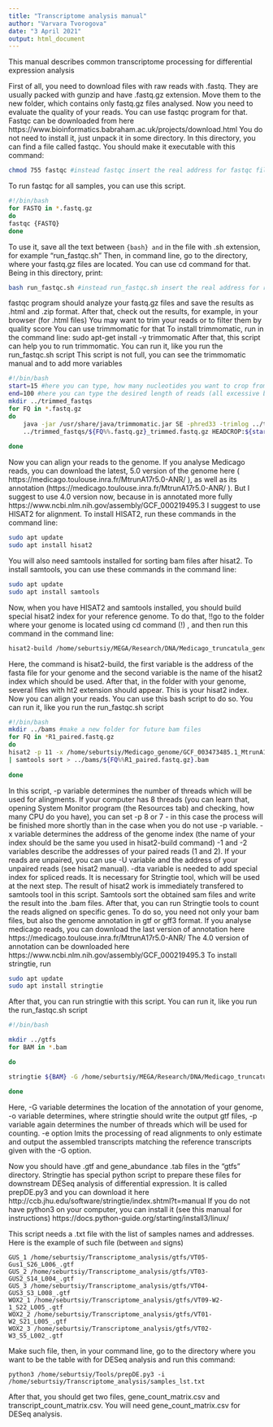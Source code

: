 ```yaml
---
title: "Transcriptome analysis manual"
author: "Varvara Tvorogova"
date: "3 April 2021"
output: html_document
---
```

This manual describes common transcriptome processing for differential expression analysis

First of all, you need to download files with raw reads with .fastq. They are usually packed with gunzip and have .fastq.gz extension. Move them to the new folder, which contains only fastq.gz files analysed.
Now you need to evaluate the quality of your reads. You can use fastqc program for that.
Fastqc can be downloaded from here https://www.bioinformatics.babraham.ac.uk/projects/download.html
You do not need to install it, just unpack it in some directory.
In this directory, you can find a file called fastqc. You should make it executable with this command:

```bash
chmod 755 fastqc #instead fastqc insert the real address for fastqc file here 
```
To run fastqc for all samples, you can use this script. 
```bash
#!/bin/bash
for FASTQ in *.fastq.gz
do
fastqc {FASTQ}
done
```

To use it, save all the text between ```{bash} and ``` in the file with .sh extension, for example "run_fastqc.sh"
Then, in command line, go to the directory, where your fastq.gz files are located.
 You can use cd command for that.
 Being in this directory, print:
 
```bash
bash run_fastqc.sh #instead run_fastqc.sh insert the real address for run_fastqc.sh file here
```


fastqc program should analyze your fastq.gz files and save the results as .html and .zip format. After that, check out the results, for example, in your browser (for .html files)
You may want to trim your reads or to filter them by quality score
You can use trimmomatic for that
To install trimmomatic, run in the command line:
sudo apt-get install -y trimmomatic
After that, this script can help you to run trimmomatic. You can run it, like you run the run_fastqc.sh script
This script is not full, you can see the trimmomatic manual and to add more variables
```bash
#!/bin/bash
start=15 #here you can type, how many nucleotides you want to crop from the start of all reads
end=100 #here you can type the desired length of reads (all excessive bases will be cropped from the end of the read)
mkdir ../trimmed_fastqs
for FQ in *.fastq.gz
do
    java -jar /usr/share/java/trimmomatic.jar SE -phred33 -trimlog ../trimmed_fastqs/${FQ%%.fastq.gz}.log ${FQ}\
    ../trimmed_fastqs/${FQ%%.fastq.gz}_trimmed.fastq.gz HEADCROP:${start} CROP:${end}
    
done
```
Now you can align your reads to the genome. If you analyse Medicago reads, you can download the latest, 5.0 version of the genome here ( https://medicago.toulouse.inra.fr/MtrunA17r5.0-ANR/ ), as well as its annotation (https://medicago.toulouse.inra.fr/MtrunA17r5.0-ANR/ ).
But I suggest to use 4.0 version now, because in is annotated more fully https://www.ncbi.nlm.nih.gov/assembly/GCF_000219495.3
I suggest to use HISAT2 for alignment. To install HISAT2, run these commands in the command line:
```bash
sudo apt update
sudo apt install hisat2
```
You will also need samtools installed for sorting bam files after hisat2.
To install samtools, you can use these commands in the command line:
```bash
sudo apt update
sudo apt install samtools
```
Now, when you have HISAT2 and samtools installed, you should build special hisat2 index for your reference genome.
To do that, !!go to the folder where your genome is located using cd command (!) , and then run this command in the command line:
```bash
hisat2-build /home/seburtsiy/MEGA/Research/DNA/Medicago_truncatula_genome/Medicago_truncatula_A17_5_0_genome/MtrunA17r5.0-20161119-ANR.genome.fasta MtrunA17r5.0-20161119-ANR.genome
```
Here, the command is hisat2-build, the first variable is the address of the fasta file for your genome and the second variable is the name of the hisat2 index which should be used.
After that, in the folder with your genome, several files with ht2 extension should appear. This is your hisat2 index. 
Now you can align your reads.
You can use this bash script to do so. You can run it, like you run the run_fastqc.sh script
```bash
#!/bin/bash
mkdir ../bams #make a new folder for future bam files
for FQ in *R1_paired.fastq.gz
do
hisat2 -p 11 -x /home/seburtsiy/Medicago_genome/GCF_003473485.1_MtrunA17r5.0-ANR_genomic -1 ${FQ} -2 ${FQ%%R1_paired.fastq.gz}R2_paired.fastq.gz --dta \
| samtools sort > ../bams/${FQ%%R1_paired.fastq.gz}.bam
  
done
```
In this script, -p variable determines the number of threads which will be used for alingments. If your computer has 8 threads (you can learn that, opening System Monitor program (the Resources tab) and checking, how many CPU do you have), you can set -p 8 or 7 - in this case the process will be finished more shortly than in the case when you do not use -p variable.
-x variable determines the address of the genome index (the name of your index should be the same you used in hisat2-build command)
-1 and -2 variables describe the addresses of your paired reads (1 and 2). If your reads are unpaired, you can use -U variable and the address of your unpaired reads (see hisat2 manual).
-dta variable is needed to add special index for spliced reads. It is necessary for Stringtie tool, which will be used at the next step.
The result of hisat2 work is immediately transfered to samtools tool in this script. Samtools sort the obtained sam files and write the result into the .bam files.
After that, you can run Stringtie tools to count the reads aligned on specific genes. To do so, you need not only your bam files, but also the genome annotation in gtf or gff3 format. If you analyse medicago reads, you can download the last version of annotation here https://medicago.toulouse.inra.fr/MtrunA17r5.0-ANR/ 
The 4.0 version of annotation can be downloaded here https://www.ncbi.nlm.nih.gov/assembly/GCF_000219495.3 
To install stringtie, run 

```bash
sudo apt update
sudo apt install stringtie
```
After that, you can run stringtie with this script. You can run it, like you run the run_fastqc.sh script
```bash
#!/bin/bash

mkdir ../gtfs
for BAM in *.bam

do

stringtie ${BAM} -G /home/seburtsiy/MEGA/Research/DNA/Medicago_truncatula_genome/Medicago_truncatula_A17_5_0_genome/MtrunA17r5.0-ANR-EGN-r1.8.gff3 -o ../gtfs/${BAM%%.bam}.gtf -p 8 -e -A ../gtfs/${BAM%%.bam}_gene_abundance.tab

done
```

Here, -G variable determines the location of the annotation of your genome, -o variable determines, where stringtie should write the output gtf files, -p variable again determines the number of threads which will be used for counting. -e option lmits the processing of read alignments to only estimate and output the assembled transcripts matching the reference transcripts given with the -G option.

Now you should have .gtf and gene_abundance .tab files in the "gtfs" directory.
Stringtie has special python script to prepare these files for downstream DESeq analysis of differential expression. It is called prepDE.py3 and you can download it here http://ccb.jhu.edu/software/stringtie/index.shtml?t=manual
If you do not have python3 on your computer, you can install it (see this manual for instructions)
https://docs.python-guide.org/starting/install3/linux/

This script needs a .txt file with the list of samples names and addresses. Here is the example of such file (between ```  and ``` signs)
```
GUS_1 /home/seburtsiy/Transcriptome_analysis/gtfs/VT05-Gus1_S26_L006_.gtf
GUS_2 /home/seburtsiy/Transcriptome_analysis/gtfs/VT03-GUS2_S14_L004_.gtf
GUS_3 /home/seburtsiy/Transcriptome_analysis/gtfs/VT04-GUS3_S3_L008_.gtf
WOX2_1 /home/seburtsiy/Transcriptome_analysis/gtfs/VT09-W2-1_S22_L005_.gtf
WOX2_2 /home/seburtsiy/Transcriptome_analysis/gtfs/VT01-W2_S21_L005_.gtf
WOX2_3 /home/seburtsiy/Transcriptome_analysis/gtfs/VT02-W3_S5_L002_.gtf
```
Make such file, then, in your command line, go to the directory where you want to be the table with for DESeq analysis and run this command:
```
python3 /home/seburtsiy/Tools/prepDE.py3 -i /home/seburtsiy/Transcriptome_analysis/samples_lst.txt

```
After that, you should get two files, gene_count_matrix.csv and transcript_count_matrix.csv. You will need gene_count_matrix.csv for DESeq analysis.

